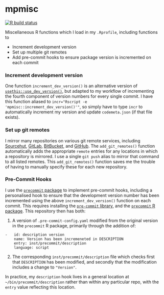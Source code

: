 # mpmisc

<!-- badges: start -->
[![R build status](https://github.com/mpadge/mpmisc/workflows/R-CMD-check/badge.svg)](https://github.com/mpadge/mpmisc/actions)
<!-- badges: end -->

Miscellaneous R functions which I load in my `.Rprofile`, including functions to

- Increment development version
- Set up multiple git remotes
- Add pre-commit hooks to ensure package version is incremented on each commit


### Increment development version

One function `increment_dev_version()` is an alternative version of
[`usethis::use_dev_version()`](https://usethis.r-lib.org/reference/use_version.html),
but adapted to my workflow of incrementing the fourth component of version
numbers for every single commit. I have this function aliased to `incr="Rscript
-e 'mpmisc::increment_dev_version()'"`, so simply have to type `incr` to
automatically increment my version and update `codemeta.json` (if that file
exists).

### Set up git remotes

I mirror many repositories on various git remote services, including
[Sourcehut](https://sourcehut.org), [GitLab](https://gitlab.com),
[BitBucket](https://bitbucket.org), and [GitHub](https://github.com). The
`add_git_remotes()` function automatically adds the appropriate `remote`
entries for any locations in which a repository is mirrored. I use a single
`git push` alias to mirror that command to all listed remotes. This
`add_git_remotes()` function saves me the trouble of having to manually specify
these for each new repository.

### Pre-Commit Hooks

I use the [`precommit` package](https://github.com/lorenzwalthert/precommit/)
to implement pre-commit hooks, including a personalised hook to ensure that the
development version number has been incremented using the above
`increment_dev_version()` function on each commit. This requires installing the
[`pre-commit` library](https://pre-commit.com), and the [`precommit` R
package](https://github.com/lorenzwalthert/precommit/). This repository then
has both:

1. A version of `.pre-commit-config.yaml` modified from the original version in
   the `precommit` R package, primarily through the addition of:

```
-   id: description version
    name: Version has been incremeneted in DESCRIPTION
    entry: inst/precommit/description
    language: script
```

2. The corresponding `inst/precommit/description` file which checks first that
   `DESCRIPTION` has been modified, and secondly that the modification includes
   a change to `"Version"`.

In practice, my `description` hook lives in a general location at
`~/bin/precommit/description` rather than within any particular repo, with the
`entry` value reflecting this location.
